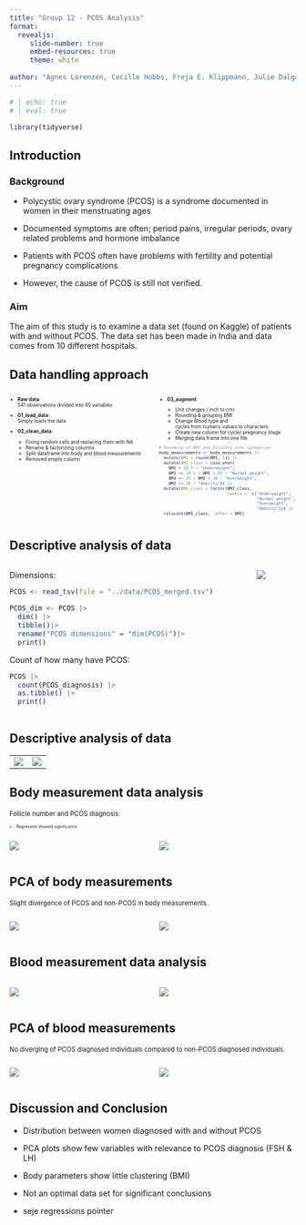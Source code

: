 ```yaml
---
title: "Group 12 - PCOS Analysis"
format:
  revealjs:
     slide-number: true
     embed-resources: true
     theme: white
      
author: "Agnes Lorenzen, Cecille Hobbs, Freja E. Klippmann, Julie Dalgaard Petersen & Mille Rask Sander"
---
```


```r
# | echo: true 
# | eval: true  

library(tidyverse)
```

## Introduction {.smaller}

### Background

-   Polycystic ovary syndrome (PCOS) is a syndrome documented in women in their menstruating ages

-   Documented symptoms are often; period pains, irregular periods, ovary related problems and hormone imbalance

-   Patients with PCOS often have problems with fertility and potential pregnancy complications

-   However, the cause of PCOS is still not verified.

### Aim

The aim of this study is to examine a data set (found on Kaggle) of patients with and without PCOS. The data set has been made in India and data comes from 10 different hospitals.

## Data handling approach {style=".smaller"}

::: columns
::: {.column width="50%"}
::: {style="font-size: 0.6em"}
::: incremental
-   <strong>Raw data</strong>:<br />541 observations divided into 45 variables<br />

-   <strong>01_load_data</strong>:<br />Simply loads the data<br />

-   <strong>02_clean_data</strong>:<br />

    ::: nonincremental
    -   Fixing random cells and replacing them with NA
    -   Rename & factorizing columns
    -   Split dataframe into body and blood measurements
    -   Removed empty column<br />
    :::
:::
:::
:::

::: {.column width="50%"}
::: {style="font-size: 0.6em"}
::: incremental
-   <strong>03_augment</strong>:<br />

    <div>

    -   Unit changes ( inch to cm)
    -   Rounding & grouping BMI
    -   Change Blood type and cycles from numeric values to characters
    -   Create new column for cycle/ pregnancy stage
    -   Merging data frame into one file<br />

    </div>
:::

``` .r

# Rounding of BMI and dividing into categories
body_measurements <- body_measurements |>
  mutate(BMI = round(BMI, 1)) |> 
  mutate(BMI_class = case_when(
    BMI < 18.5 ~ "Underweight",
    BMI <= 18.5 | BMI < 25 ~ "Normal weight",
    BMI <= 25 | BMI < 30 ~ "Overweight",
    BMI >= 30 ~ "Obesity")) |>
  mutate(BMI_class = factor(BMI_class,
                            levels =  c("Underweight", 
                                        "Normal weight",
                                        "Overweight", 
                                        "Obesity"))) |>
  relocate(BMI_class, .after = BMI)
```
:::
:::
:::

## Descriptive analysis of data {style=".smaller"}

::: columns
::: {.column width="50%" style=".smaller"}
::: {style="font-size: 1em"}
Dimensions:

```r
PCOS <- read_tsv(file = "../data/PCOS_merged.tsv")

PCOS_dim <- PCOS |>
  dim() |>
  tibble()|>
  rename("PCOS dimensions" = "dim(PCOS)")|>
  print()
```

Count of how many have PCOS:

```r
PCOS |> 
  count(PCOS_diagnosis) |>
  as.tibble() |>
  print()
```
:::
:::

::: {.column width="50%" style=".smaller"}
![](../results/04_age_hist.png)
:::
:::

## Descriptive analysis of data {style=".smaller"}

<div>

|                                |                                    |
|--------------------------------|------------------------------------|
| ![](../results/04_BMI_bar.png) | ![](../results/04_period_dens.png) |

</div>

## Body measurement data analysis

::: {style=".smaller, font-size: 0.8em"}
<div>

::: {style="font-size: 0.8em"}
Follicle number and PCOS diagnosis:
:::

::: {style="font-size: 0.5em"}
-   Regression showed significance
:::

</div>

::: columns
::: {.column width="50%"}
![](../results/05_follicle_R_box.png)
:::

::: {.column width="50%"}
![](../results/05_follicle_correlation.png)
:::
:::
:::

## PCA of body measurements

::: {style=".smaller, font-size: 0.8em"}
<div>

::: {style="font-size: 0.8em"}
Slight divergence of PCOS and non-PCOS in body measurements.
:::

</div>

::: columns
::: {.column width="50%"}
![](../results/07_body_PCA.png)
:::

::: {.column width="50%"}
![](../results/07_rotation_matrix_body.png)
:::
:::
:::

## Blood measurement data analysis

::: {style=".smaller, font-size: 0.8em"}
::: columns
::: {.column width="50%"}
![](../results/06_box_AMH.png)
:::

::: {.column width="50%"}
![](../results/06_cor_blood_plot.png)
:::
:::
:::

## PCA of blood measurements

<div>

<div>

::: {style="font-size: 0.8em"}
No diverging of PCOS diagnosed individuals compared to non-PCOS diagnosed individuals.
:::

</div>

::: columns
::: {.column width="50%"}
![](../results/07_blood_PCA.png)
:::

::: {.column width="50%"}
![](../results/07_explained_variance_blood.png)
:::
:::

</div>

## Discussion and Conclusion

-   Distribution between women diagnosed with and without PCOS

-   PCA plots show few variables with relevance to PCOS diagnosis (FSH & LH)

-   Body parameters show little clustering (BMI)

-   Not an optimal data set for significant conclusions

-   seje regressions pointer
